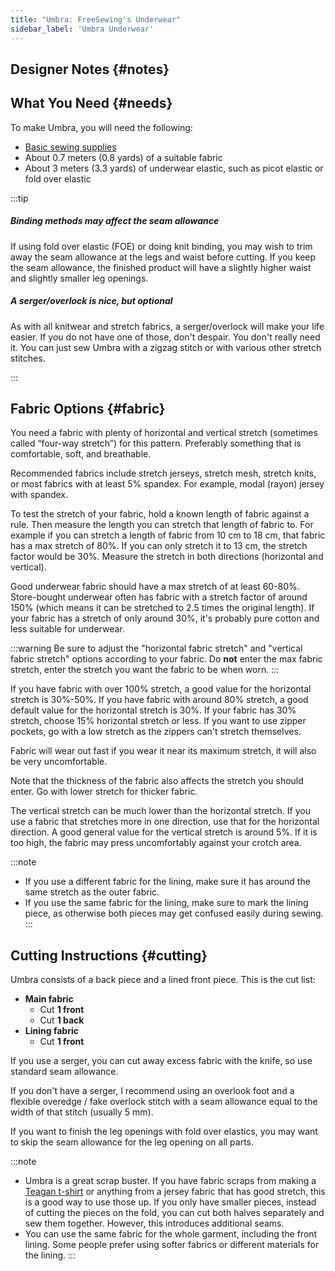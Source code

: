 ```yaml
---
title: "Umbra: FreeSewing's Underwear"
sidebar_label: 'Umbra Underwear'
---
```



<DocusaurusDoc>
  <DesignInfo design="umbra" noDocsLink />
</DocusaurusDoc>

## Designer Notes {#notes}

<Notes />

## What You Need {#needs}

To make Umbra, you will need the following:

- [Basic sewing supplies](/docs/sewing/basic-sewing-supplies)
- About 0.7 meters (0.8 yards) of a suitable fabric
- About 3 meters (3.3 yards) of underwear elastic, such as picot elastic or fold over elastic

:::tip

##### Binding methods may affect the seam allowance

If using fold over elastic (FOE) or doing knit binding, you may wish to trim away the seam allowance at the legs and waist before cutting. If you keep the seam allowance, the finished product will have a slightly higher waist and slightly smaller leg openings.

##### A serger/overlock is nice, but optional

As with all knitwear and stretch fabrics, a serger/overlock will make your life easier. If you do not have one of those, don't despair. You don't really need it. You can just sew Umbra with a zigzag stitch or with various other stretch stitches.

:::

## Fabric Options {#fabric}

You need a fabric with plenty of horizontal and vertical stretch (sometimes called “four-way stretch”) for this pattern. Preferably something that is comfortable, soft, and breathable.

Recommended fabrics include stretch jerseys, stretch mesh, stretch knits, or most fabrics with at least 5% spandex. For example, modal (rayon) jersey with spandex.

To test the stretch of your fabric, hold a known length of fabric against a rule.
Then measure the length you can stretch that length of fabric to.
For example if you can stretch a length of fabric from 10 cm to 18 cm, that fabric has a max stretch of 80%. If you can only stretch it to 13 cm, the stretch factor would be 30%.
Measure the stretch in both directions (horizontal and vertical).

Good underwear fabric should have a max stretch of at least 60-80%. Store-bought underwear often has fabric with a stretch factor of around 150% (which means it can be stretched to 2.5 times the original length). If your fabric has a stretch of only around 30%, it's probably pure cotton and less suitable for underwear.

:::warning
Be sure to adjust the "horizontal fabric stretch" and "vertical fabric stretch" options according to your fabric. Do **not** enter the max fabric stretch, enter the stretch you want the fabric to be when worn.
:::

If you have fabric with over 100% stretch, a good value for the horizontal stretch is 30%-50%.
If you have fabric with around 80% stretch, a good default value for the horizontal stretch is 30%.
If your fabric has 30% stretch, choose 15% horizontal stretch or less.
If you want to use zipper pockets, go with a low stretch as the zippers can't stretch themselves.

Fabric will wear out fast if you wear it near its maximum stretch, it will also be very uncomfortable.

Note that the thickness of the fabric also affects the stretch you should enter. Go with lower stretch for thicker fabric.

The vertical stretch can be much lower than the horizontal stretch. If you use a fabric that stretches more in one direction, use that for the horizontal direction.
A good general value for the vertical stretch is around 5%. If it is too high, the fabric may press uncomfortably against your crotch area.

:::note

- If you use a different fabric for the lining, make sure it has around the same stretch as the outer fabric.
- If you use the same fabric for the lining, make sure to mark the lining piece, as otherwise both pieces may get confused easily during sewing.
  :::

## Cutting Instructions {#cutting}

Umbra consists of a back piece and a lined front piece.
This is the cut list:

- **Main fabric**
  - Cut **1 front**
  - Cut **1 back**
- **Lining fabric**
  - Cut **1 front**

If you use a serger, you can cut away excess fabric with the knife, so use standard seam allowance.

If you don't have a serger, I recommend using an overlook foot and a flexible overedge / fake overlock stitch with a seam allowance equal to the width of that stitch (usually 5 mm).

If you want to finish the leg openings with fold over elastics, you may want to skip the seam allowance for the leg opening on all parts.

:::note

- Umbra is a great scrap buster. If you have fabric scraps from making a
  [Teagan t-shirt](https://freesewing.org/designs/teagan/) or anything from a
  jersey fabric that has good stretch, this is a good way to use those up. If
  you only have smaller pieces, instead of cutting the pieces on the fold, you
  can cut both halves separately and sew them together. However, this
  introduces additional seams.
- You can use the same fabric for the whole garment, including the front
  lining. Some people prefer using softer fabrics or different materials for
  the lining.
  :::
